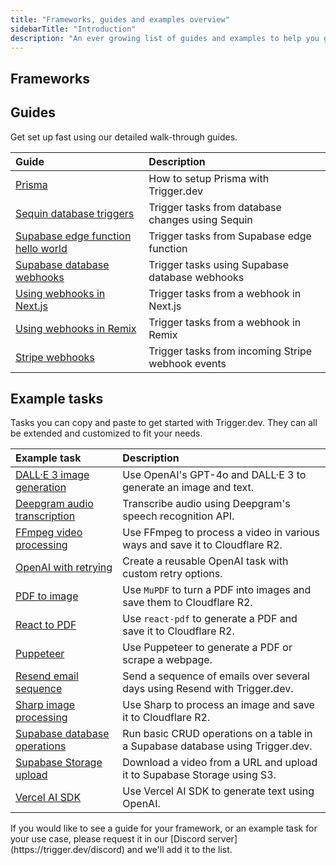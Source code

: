 ```yaml
---
title: "Frameworks, guides and examples overview"
sidebarTitle: "Introduction"
description: "An ever growing list of guides and examples to help you get setup with Trigger.dev."
---
```



## Frameworks

<CardGroup cols={3}>
  <CardBun />
  <CardNodejs />
  <CardNextjs />
  <CardRemix />
</CardGroup>

## Guides

Get set up fast using our detailed walk-through guides.

| Guide                                                                                      | Description                                       |
| :----------------------------------------------------------------------------------------- | :------------------------------------------------ |
| [Prisma](/guides/frameworks/prisma)                                                        | How to setup Prisma with Trigger.dev              |
| [Sequin database triggers](/guides/frameworks/sequin)                                      | Trigger tasks from database changes using Sequin  |
| [Supabase edge function hello world](/guides/frameworks/supabase-edge-functions-basic)     | Trigger tasks from Supabase edge function         |
| [Supabase database webhooks](/guides/frameworks/supabase-edge-functions-database-webhooks) | Trigger tasks using Supabase database webhooks    |
| [Using webhooks in Next.js](/guides/frameworks/nextjs-webhooks)                            | Trigger tasks from a webhook in Next.js           |
| [Using webhooks in Remix](/guides/frameworks/remix-webhooks)                               | Trigger tasks from a webhook in Remix             |
| [Stripe webhooks](/guides/examples/stripe-webhook)                                         | Trigger tasks from incoming Stripe webhook events |

## Example tasks

Tasks you can copy and paste to get started with Trigger.dev. They can all be extended and customized to fit your needs.

| Example task                                                                  | Description                                                                    |
| :---------------------------------------------------------------------------- | :----------------------------------------------------------------------------- |
| [DALL·E 3 image generation](/guides/examples/dall-e3-generate-image)          | Use OpenAI's GPT-4o and DALL·E 3 to generate an image and text.                |
| [Deepgram audio transcription](/guides/examples/deepgram-transcribe-audio)    | Transcribe audio using Deepgram's speech recognition API.                      |
| [FFmpeg video processing](/guides/examples/ffmpeg-video-processing)           | Use FFmpeg to process a video in various ways and save it to Cloudflare R2.    |
| [OpenAI with retrying](/guides/examples/open-ai-with-retrying)                | Create a reusable OpenAI task with custom retry options.                       |
| [PDF to image](/guides/examples/pdf-to-image)                                 | Use `MuPDF` to turn a PDF into images and save them to Cloudflare R2.          |
| [React to PDF](/guides/examples/react-pdf)                                    | Use `react-pdf` to generate a PDF and save it to Cloudflare R2.                |
| [Puppeteer](/guides/examples/puppeteer)                                       | Use Puppeteer to generate a PDF or scrape a webpage.                           |
| [Resend email sequence](/guides/examples/resend-email-sequence)               | Send a sequence of emails over several days using Resend with Trigger.dev.     |
| [Sharp image processing](/guides/examples/sharp-image-processing)             | Use Sharp to process an image and save it to Cloudflare R2.                    |
| [Supabase database operations](/guides/examples/supabase-database-operations) | Run basic CRUD operations on a table in a Supabase database using Trigger.dev. |
| [Supabase Storage upload](/guides/examples/supabase-storage-upload)           | Download a video from a URL and upload it to Supabase Storage using S3.        |
| [Vercel AI SDK](/guides/examples/vercel-ai-sdk)                               | Use Vercel AI SDK to generate text using OpenAI.                               |

<Note>
  If you would like to see a guide for your framework, or an example task for your use case, please
  request it in our [Discord server](https://trigger.dev/discord) and we'll add it to the list.
</Note>
